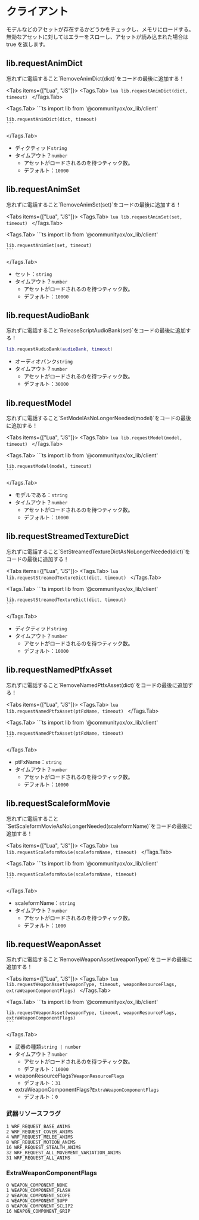 
# クライアント

モデルなどのアセットが存在するかどうかをチェックし、メモリにロードする。\
無効なアセットに対してはエラーをスローし、アセットが読み込まれた場合は true を返します。

## lib.requestAnimDict

<Callout>
  忘れずに電話すること`RemoveAnimDict(dict)`をコードの最後に追加する！
</Callout>

<Tabs items={["Lua", "JS"]}>
  <Tags.Tab>
    ```lua
    lib.requestAnimDict(dict, timeout)
    ```
  </Tags.Tab>

  <Tags.Tab>
    ```ts
    import lib from '@communityox/ox_lib/client'

    lib.requestAnimDict(dict, timeout)
    ```

  </Tags.Tab>
</Tabs>

- ディクティッド`string`
- タイムアウト？`number`
  - アセットがロードされるのを待つティック数。
  - デフォルト：`10000`

## lib.requestAnimSet

<Callout>
  忘れずに電話すること`RemoveAnimSet(set)`をコードの最後に追加する！
</Callout>

<Tabs items={["Lua", "JS"]}>
  <Tags.Tab>
    ```lua
    lib.requestAnimSet(set, timeout)
    ```
  </Tags.Tab>

  <Tags.Tab>
    ```ts
    import lib from '@communityox/ox_lib/client'

    lib.requestAnimSet(set, timeout)
    ```

  </Tags.Tab>
</Tabs>

- セット：`string`
- タイムアウト？`number`
  - アセットがロードされるのを待つティック数。
  - デフォルト：`10000`

## lib.requestAudioBank

<Callout>
  忘れずに電話すること`ReleaseScriptAudioBank(set)`をコードの最後に追加する！
</Callout>

```lua
lib.requestAudioBank(audioBank, timeout)
```

- オーディオバンク`string`
- タイムアウト？`number`
  - アセットがロードされるのを待つティック数。
  - デフォルト：`30000`

## lib.requestModel

<Callout>
  忘れずに電話すること`SetModelAsNoLongerNeeded(model)`をコードの最後に追加する！
</Callout>

<Tabs items={["Lua", "JS"]}>
  <Tags.Tab>
    ```lua
    lib.requestModel(model, timeout)
    ```
  </Tags.Tab>

  <Tags.Tab>
    ```ts
    import lib from '@communityox/ox_lib/client'

    lib.requestModel(model, timeout)
    ```

  </Tags.Tab>
</Tabs>

- モデルである：`string`
- タイムアウト？`number`
  - アセットがロードされるのを待つティック数。
  - デフォルト：`10000`

## lib.requestStreamedTextureDict

<Callout>
  忘れずに電話すること`SetStreamedTextureDictAsNoLongerNeeded(dict)`をコードの最後に追加する！
</Callout>

<Tabs items={["Lua", "JS"]}>
  <Tags.Tab>
    ```lua
    lib.requestStreamedTextureDict(dict, timeout)
    ```
  </Tags.Tab>

  <Tags.Tab>
    ```ts
    import lib from '@communityox/ox_lib/client'

    lib.requestStreamedTextureDict(dict, timeout)
    ```

  </Tags.Tab>
</Tabs>

- ディクティッド`string`
- タイムアウト？`number`
  - アセットがロードされるのを待つティック数。
  - デフォルト：`10000`

## lib.requestNamedPtfxAsset

<Callout>
  忘れずに電話すること`RemoveNamedPtfxAsset(dict)`をコードの最後に追加する！
</Callout>

<Tabs items={["Lua", "JS"]}>
  <Tags.Tab>
    ```lua
    lib.requestNamedPtfxAsset(ptFxName, timeout)
    ```
  </Tags.Tab>

  <Tags.Tab>
    ```ts
    import lib from '@communityox/ox_lib/client'

    lib.requestNamedPtfxAsset(ptFxName, timeout)
    ```

  </Tags.Tab>
</Tabs>

- ptFxName：`string`
- タイムアウト？`number`
  - アセットがロードされるのを待つティック数。
  - デフォルト：`10000`

## lib.requestScaleformMovie

<Callout>
  忘れずに電話すること`SetScaleformMovieAsNoLongerNeeded(scaleformName)`をコードの最後に追加する！
</Callout>

<Tabs items={["Lua", "JS"]}>
  <Tags.Tab>
    ```lua
    lib.requestScaleformMovie(scaleformName, timeout)
    ```
  </Tags.Tab>

  <Tags.Tab>
    ```ts
    import lib from '@communityox/ox_lib/client'

    lib.requestScaleformMovie(scaleformName, timeout)
    ```

  </Tags.Tab>
</Tabs>

- scaleformName：`string`
- タイムアウト？`number`
  - アセットがロードされるのを待つティック数。
  - デフォルト：`1000`

## lib.requestWeaponAsset

<Callout>
  忘れずに電話すること`RemoveWeaponAsset(weaponType)`をコードの最後に追加する！
</Callout>

<Tabs items={["Lua", "JS"]}>
  <Tags.Tab>
    ```lua
    lib.requestWeaponAsset(weaponType, timeout, weaponResourceFlags, extraWeaponComponentFlags)
    ```
  </Tags.Tab>

  <Tags.Tab>
    ```ts
    import lib from '@communityox/ox_lib/client'

    lib.requestWeaponAsset(weaponType, timeout, weaponResourceFlags, extraWeaponComponentFlags)
    ```

  </Tags.Tab>
</Tabs>

- 武器の種類`string | number`
- タイムアウト？`number`
  - アセットがロードされるのを待つティック数。
  - デフォルト：`10000`
- weaponResourceFlags?`WeaponResourceFlags`
  - デフォルト：`31`
- extraWeaponComponentFlags?`ExtraWeaponComponentFlags`
  - デフォルト：`0`

### 武器リソースフラグ

```
1 WRF_REQUEST_BASE_ANIMS
2 WRF_REQUEST_COVER_ANIMS
4 WRF_REQUEST_MELEE_ANIMS
8 WRF_REQUEST_MOTION_ANIMS
16 WRF_REQUEST_STEALTH_ANIMS
32 WRF_REQUEST_ALL_MOVEMENT_VARIATION_ANIMS
31 WRF_REQUEST_ALL_ANIMS
```

### ExtraWeaponComponentFlags

```
0 WEAPON_COMPONENT_NONE
1 WEAPON_COMPONENT_FLASH
2 WEAPON_COMPONENT_SCOPE
4 WEAPON_COMPONENT_SUPP
8 WEAPON_COMPONENT_SCLIP2
16 WEAPON_COMPONENT_GRIP
```
